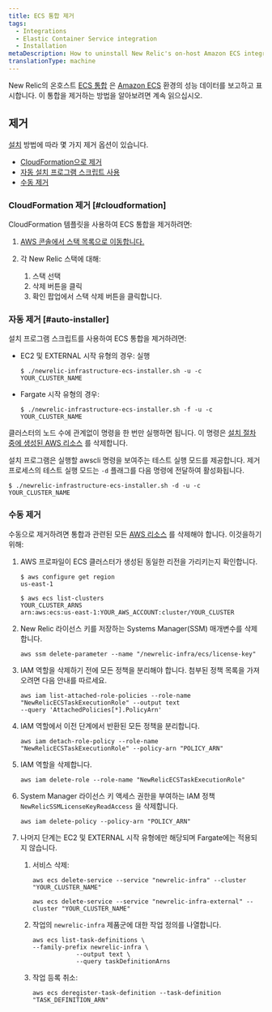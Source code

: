 ```yaml
---
title: ECS 통합 제거
tags:
  - Integrations
  - Elastic Container Service integration
  - Installation
metaDescription: How to uninstall New Relic's on-host Amazon ECS integration.
translationType: machine
---
```


New Relic의 온호스트 [ECS 통합](/docs/introduction-amazon-ecs-integration) 은 [Amazon ECS](https://docs.aws.amazon.com/ecs/index.html) 환경의 성능 데이터를 보고하고 표시합니다. 이 통합을 제거하는 방법을 알아보려면 계속 읽으십시오.

## 제거

[설치](/docs/install-ecs-integration#install-ec2) 방법에 따라 몇 가지 제거 옵션이 있습니다.

* [CloudFormation으로 제거](#cloudformation)
* [자동 설치 프로그램 스크립트 사용](#auto-installer)
* [수동 제거](#manual-uninstall)

### CloudFormation 제거 [#cloudformation]

CloudFormation 템플릿을 사용하여 ECS 통합을 제거하려면:

1. [AWS 콘솔에서 스택 목록으로 이동합니다.](https://console.aws.amazon.com/cloudformation/home?#/stacks?filteringText=&filteringStatus=active&viewNested=true&hideStacks=false)

2. 각 New Relic 스택에 대해:

   1. 스택 선택
   2. 삭제 버튼을 클릭
   3. 확인 팝업에서 스택 삭제 버튼을 클릭합니다.

### 자동 제거 [#auto-installer]

설치 프로그램 스크립트를 사용하여 ECS 통합을 제거하려면:

* EC2 및 EXTERNAL 시작 유형의 경우: 실행

  ```
  $ ./newrelic-infrastructure-ecs-installer.sh -u -c YOUR_CLUSTER_NAME
  ```

* Fargate 시작 유형의 경우:

  ```
  $ ./newrelic-infrastructure-ecs-installer.sh -f -u -c YOUR_CLUSTER_NAME
  ```

클러스터의 노드 수에 관계없이 명령을 한 번만 실행하면 됩니다. 이 명령은 [설치 절차 중에 생성된 AWS 리소스](/docs/install-ecs-integration#aws-resources) 를 삭제합니다.

설치 프로그램은 실행할 awscli 명령을 보여주는 테스트 실행 모드를 제공합니다. 제거 프로세스의 테스트 실행 모드는 `-d` 플래그를 다음 명령에 전달하여 활성화됩니다.

```
$ ./newrelic-infrastructure-ecs-installer.sh -d -u -c YOUR_CLUSTER_NAME
```

### 수동 제거

수동으로 제거하려면 통합과 관련된 모든 [AWS 리소스](/docs/install-ecs-integration#aws-resources) 를 삭제해야 합니다. 이것을하기 위해:

1. AWS 프로파일이 ECS 클러스터가 생성된 동일한 리전을 가리키는지 확인합니다.

   ```
   $ aws configure get region
   us-east-1

   $ aws ecs list-clusters
   YOUR_CLUSTER_ARNS	
   arn:aws:ecs:us-east-1:YOUR_AWS_ACCOUNT:cluster/YOUR_CLUSTER
   ```

2. New Relic 라이선스 키를 저장하는 Systems Manager(SSM) 매개변수를 삭제합니다.

   ```
   aws ssm delete-parameter --name "/newrelic-infra/ecs/license-key"
   ```

3. IAM 역할을 삭제하기 전에 모든 정책을 분리해야 합니다. 첨부된 정책 목록을 가져오려면 다음 안내를 따르세요.

   ```
   aws iam list-attached-role-policies --role-name "NewRelicECSTaskExecutionRole" --output text
   --query 'AttachedPolicies[*].PolicyArn'
   ```

4. IAM 역할에서 이전 단계에서 반환된 모든 정책을 분리합니다.

   ```
   aws iam detach-role-policy --role-name "NewRelicECSTaskExecutionRole" --policy-arn "POLICY_ARN"
   ```

5. IAM 역할을 삭제합니다.

   ```
   aws iam delete-role --role-name "NewRelicECSTaskExecutionRole"
   ```

6. System Manager 라이선스 키 액세스 권한을 부여하는 IAM 정책 `NewRelicSSMLicenseKeyReadAccess` 을 삭제합니다.

   ```
   aws iam delete-policy --policy-arn "POLICY_ARN"
   ```

7. 나머지 단계는 EC2 및 EXTERNAL 시작 유형에만 해당되며 Fargate에는 적용되지 않습니다.

   1. 서비스 삭제:

      ```
      aws ecs delete-service --service "newrelic-infra" --cluster "YOUR_CLUSTER_NAME"
      ```

      ```
      aws ecs delete-service --service "newrelic-infra-external" --cluster "YOUR_CLUSTER_NAME"
      ```

   2. 작업의 `newrelic-infra` 제품군에 대한 작업 정의를 나열합니다.

      ```
      aws ecs list-task-definitions \
      --family-prefix newrelic-infra \
                  --output text \
                  --query taskDefinitionArns
      ```

   3. 작업 등록 취소:

      ```
      aws ecs deregister-task-definition --task-definition "TASK_DEFINITION_ARN"
      ```